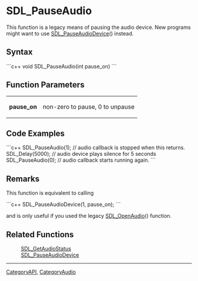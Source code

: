 
= SDL_PauseAudio =
This function is a legacy means of pausing the audio device. New programs might want to use [[SDL_PauseAudioDevice]]() instead.


== Syntax ==
```c++
void SDL_PauseAudio(int pause_on)
```

== Function Parameters ==

{|
|'''pause_on'''
|non-zero to pause, 0 to unpause
|}

== Code Examples ==
```c++
SDL_PauseAudio(1);  // audio callback is stopped when this returns.
SDL_Delay(5000);  // audio device plays silence for 5 seconds
SDL_PauseAudio(0);  // audio callback starts running again.
```

== Remarks ==
This function is equivalent to calling

```c++
SDL_PauseAudioDevice(1, pause_on);
```

and is only useful if you used the legacy [[SDL_OpenAudio]]() function.

== Related Functions ==
:[[SDL_GetAudioStatus]]
:[[SDL_PauseAudioDevice]]

----
[[CategoryAPI]], [[CategoryAudio]]

